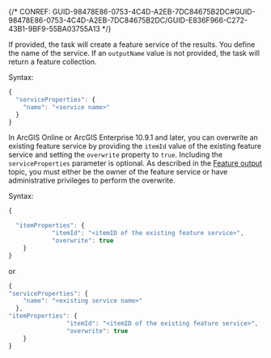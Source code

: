 

{/* CONREF: GUID-98478E86-0753-4C4D-A2EB-7DC84675B2DC#GUID-98478E86-0753-4C4D-A2EB-7DC84675B2DC/GUID-E836F966-C272-43B1-9BF9-55BA03755A13  */}

If provided, the task will create a feature service of the results. You define the name of the service. If an `outputName` value is not provided, the task will return a feature collection. 

Syntax:

```javascript
{
  "serviceProperties": {
    "name": "<service name>"
  }
}
```

 In ArcGIS Online or ArcGIS Enterprise 10.9.1 and later, you can overwrite an existing feature service by providing the `itemId` value of the existing feature service and setting the `overwrite` property to `true`. Including the `serviceProperties` parameter is optional. As described in the [Feature output](/feature-output-1) topic, you must either be the owner of the feature service or have administrative privileges to perform the overwrite.

Syntax:

```javascript
{

  "itemProperties": {
			"itemId": "<itemID of the existing feature service>",
			"overwrite": true
	}
}
```

 or 

```javascript
{
"serviceProperties": {
    "name": "<existing service name>"
  },
"itemProperties": {
				"itemId": "<itemID of the existing feature service>",
				"overwrite": true
	}
}
```

 
